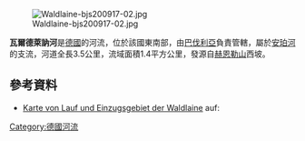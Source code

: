 {{Coord|47.63333|N|11.01801|E|display=title}}
[[Image:Waldlaine-bjs200917-02.jpg|right]]

'''瓦爾德萊訥河'''是[[德國|德國]]的河流，位於該國東南部，由[[巴伐利亞|巴伐利亞]]負責管轄，屬於[[安珀河|安珀河]]的支流，河道全長3.5公里，流域面積1.4平方公里，發源自[[赫恩勒山_(阿爾高阿爾卑斯山脈)|赫恩勒山]]西坡。

==參考資料==
* [https://v.bayern.de/DNtm9 Karte von Lauf und Einzugsgebiet der Waldlaine] auf: {{GeoQuelle|DE-BY|BV|ref=nein}}

{{Germany-geo-stub}}
[[Category:德國河流|Category:德國河流]]